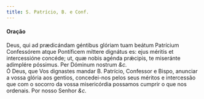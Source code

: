 ```yaml
---
title: S. Patrício, B. e Conf.
---
```


<h4 class="text-center">Oração</h4>
<div class="container-fluid">
  <div class="row">
    <div class="col-6 dropcaps text-justify">
      Deus, qui ad prædicándam géntibus glóriam tuam beátum Patrícium
      Confessórem atque Pontíficem míttere dignátus es: ejus méritis et
      intercessióne concéde; ut, quæ nobis agénda prǽcipis, te miseránte
      adimplére póssimus. Per Dóminum nostrum <em>&c.</em>
    </div>
    <div class="col-6 dropcaps text-justify">
      Ó Deus, que Vos dignastes mandar B. Patrício, Confessor e Bispo, anunciar
      a vossa glória aos gentios, concedei-nos pelos seus méritos e intercessão
      que com o socorro da vossa misericórdia possamos cumprir o que nos
      ordenais. Por nosso Senhor <em>&c.</em>
    </div>
  </div>
</div>
